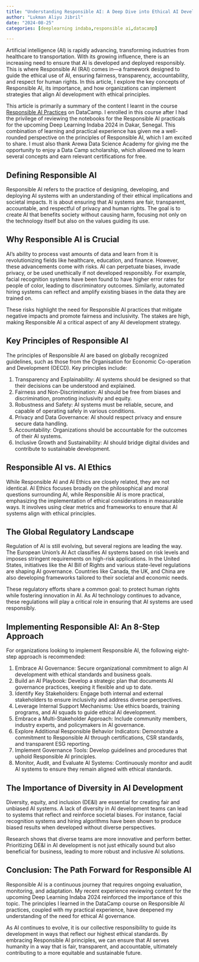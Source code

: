 ```yaml
---
title: "Understanding Responsible AI: A Deep Dive into Ethical AI Development"
author: "Lukman Aliyu Jibril"
date: "2024-08-25"
categories: [deeplearning indaba,responsible ai,datacamp]

---
```



Artificial intelligence (AI) is rapidly advancing, transforming industries from healthcare to transportation. With its growing influence, there is an increasing need to ensure that AI is developed and deployed responsibly. This is where Responsible AI (RAI) comes in—a framework designed to guide the ethical use of AI, ensuring fairness, transparency, accountability, and respect for human rights. In this article, I explore the key concepts of Responsible AI, its importance, and how organizations can implement strategies that align AI development with ethical principles.

This article is primarily a summary of the content I learnt in the course [Responsible AI Practices](https://app.datacamp.com/learn/courses/responsible-ai-practices) on DataCamp. I enrolled in this course after I had the privilege of reviewing the notebooks for the Responsible AI practicals for the upcoming Deep Learning Indaba 2024 in Dakar, Senegal. This combination of learning and practical experience has given me a well-rounded perspective on the principles of Responsible AI, which I am excited to share. I must also thank Arewa Data Science Academy for giving me the opportunity to enjoy a Data Camp scholarship, which allowed me to learn several concepts and earn relevant certifications for free. 

## Defining Responsible AI

Responsible AI refers to the practice of designing, developing, and deploying AI systems with an understanding of their ethical implications and societal impacts. It is about ensuring that AI systems are fair, transparent, accountable, and respectful of privacy and human rights. The goal is to create AI that benefits society without causing harm, focusing not only on the technology itself but also on the values guiding its use.

## Why Responsible AI is Crucial

AI's ability to process vast amounts of data and learn from it is revolutionizing fields like healthcare, education, and finance. However, these advancements come with risks. AI can perpetuate biases, invade privacy, or be used unethically if not developed responsibly. For example, facial recognition systems have been found to have higher error rates for people of color, leading to discriminatory outcomes. Similarly, automated hiring systems can reflect and amplify existing biases in the data they are trained on.

These risks highlight the need for Responsible AI practices that mitigate negative impacts and promote fairness and inclusivity. The stakes are high, making Responsible AI a critical aspect of any AI development strategy.

## Key Principles of Responsible AI

The principles of Responsible AI are based on globally recognized guidelines, such as those from the Organisation for Economic Co-operation and Development (OECD). Key principles include:

1. Transparency and Explainability: AI systems should be designed so that their decisions can be understood and explained.
2. Fairness and Non-Discrimination: AI should be free from biases and discrimination, promoting inclusivity and equity.
3. Robustness and Safety: AI systems must be reliable, secure, and capable of operating safely in various conditions.
4. Privacy and Data Governance: AI should respect privacy and ensure secure data handling.
5. Accountability: Organizations should be accountable for the outcomes of their AI systems.
6. Inclusive Growth and Sustainability: AI should bridge digital divides and contribute to sustainable development.

## Responsible AI vs. AI Ethics

While Responsible AI and AI Ethics are closely related, they are not identical. AI Ethics focuses broadly on the philosophical and moral questions surrounding AI, while Responsible AI is more practical, emphasizing the implementation of ethical considerations in measurable ways. It involves using clear metrics and frameworks to ensure that AI systems align with ethical principles.

## The Global Regulatory Landscape

Regulation of AI is still evolving, but several regions are leading the way. The European Union’s AI Act classifies AI systems based on risk levels and imposes stringent requirements on high-risk applications. In the United States, initiatives like the AI Bill of Rights and various state-level regulations are shaping AI governance. Countries like Canada, the UK, and China are also developing frameworks tailored to their societal and economic needs.

These regulatory efforts share a common goal: to protect human rights while fostering innovation in AI. As AI technology continues to advance, these regulations will play a critical role in ensuring that AI systems are used responsibly.

## Implementing Responsible AI: An 8-Step Approach

For organizations looking to implement Responsible AI, the following eight-step approach is recommended:

1. Embrace AI Governance: Secure organizational commitment to align AI development with ethical standards and business goals.
2. Build an AI Playbook: Develop a strategic plan that documents AI governance practices, keeping it flexible and up to date.
3. Identify Key Stakeholders: Engage both internal and external stakeholders to ensure inclusivity and address diverse perspectives.
4. Leverage Internal Support Mechanisms: Use ethics boards, training programs, and AI squads to guide ethical AI development.
5. Embrace a Multi-Stakeholder Approach: Include community members, industry experts, and policymakers in AI governance.
6. Explore Additional Responsible Behavior Indicators: Demonstrate a commitment to Responsible AI through certifications, CSR standards, and transparent ESG reporting.
7. Implement Governance Tools: Develop guidelines and procedures that uphold Responsible AI principles.
8. Monitor, Audit, and Evaluate AI Systems: Continuously monitor and audit AI systems to ensure they remain aligned with ethical standards.

## The Importance of Diversity in AI Development

Diversity, equity, and inclusion (DE&I) are essential for creating fair and unbiased AI systems. A lack of diversity in AI development teams can lead to systems that reflect and reinforce societal biases. For instance, facial recognition systems and hiring algorithms have been shown to produce biased results when developed without diverse perspectives.

Research shows that diverse teams are more innovative and perform better. Prioritizing DE&I in AI development is not just ethically sound but also beneficial for business, leading to more robust and inclusive AI solutions.

## Conclusion: The Path Forward for Responsible AI

Responsible AI is a continuous journey that requires ongoing evaluation, monitoring, and adaptation. My recent experience reviewing content for the upcoming Deep Learning Indaba 2024 reinforced the importance of this topic. The principles I learned in the DataCamp course on Responsible AI practices, coupled with my practical experience, have deepened my understanding of the need for ethical AI governance.

As AI continues to evolve, it is our collective responsibility to guide its development in ways that reflect our highest ethical standards. By embracing Responsible AI principles, we can ensure that AI serves humanity in a way that is fair, transparent, and accountable, ultimately contributing to a more equitable and sustainable future.